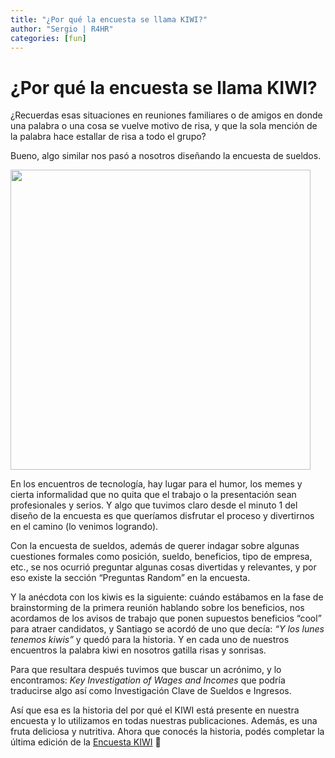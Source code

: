 ```yaml
---
title: "¿Por qué la encuesta se llama KIWI?"
author: "Sergio | R4HR"
categories: [fun]
---
```


# ¿Por qué la encuesta se llama KIWI?

¿Recuerdas esas situaciones en reuniones familiares o de amigos en donde una palabra o una cosa se vuelve motivo de risa, y que la sola mención de la palabra hace estallar de risa a todo el grupo?

Bueno, algo similar nos pasó a nosotros diseñando la encuesta de sueldos.

![](/posts/por-que-encuesta-kiwi/encuesta-kiwi.png){fig-align="center" width="480"}

En los encuentros de tecnología, hay lugar para el humor, los memes y cierta informalidad que no quita que el trabajo o la presentación sean profesionales y serios. Y algo que tuvimos claro desde el minuto 1 del diseño de la encuesta es que queríamos disfrutar el proceso y divertirnos en el camino (lo venimos logrando).

Con la encuesta de sueldos, además de querer indagar sobre algunas cuestiones formales como posición, sueldo, beneficios, tipo de empresa, etc., se nos ocurrió preguntar algunas cosas divertidas y relevantes, y por eso existe la sección "Preguntas Random" en la encuesta.

Y la anécdota con los kiwis es la siguiente: cuándo estábamos en la fase de brainstorming de la primera reunión hablando sobre los beneficios, nos acordamos de los avisos de trabajo que ponen supuestos beneficios "cool" para atraer candidatos, y Santiago se acordó de uno que decía: *"Y los lunes tenemos kiwis"* y quedó para la historia. Y en cada uno de nuestros encuentros la palabra kiwi en nosotros gatilla risas y sonrisas.

Para que resultara después tuvimos que buscar un acrónimo, y lo encontramos: *Key Investigation of Wages and Incomes* que podría traducirse algo así como Investigación Clave de Sueldos e Ingresos.

Así que esa es la historia del por qué el KIWI está presente en nuestra encuesta y lo utilizamos en todas nuestras publicaciones. Además, es una fruta deliciosa y nutritiva. Ahora que conocés la historia, podés completar la última edición de la [Encuesta KIWI](https://forms.gle/s4C9bqNCqbqjJzup9) 🥝
